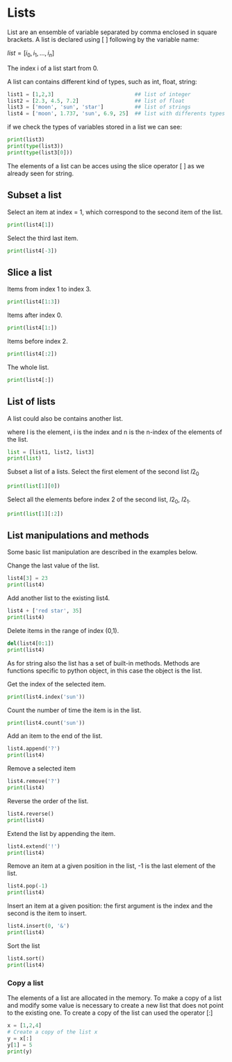 # Lists

List are an ensemble of variable separated by comma enclosed in square brackets. A list is declared using [ ] following by the variable name: 

<!-- \begin{equation} -->
$list = [i_{0}, i_{1}, ..., i_{n}]$
<!-- \end{equation} -->

The index i of a list start from 0.

A list can contains different kind of types, such as int, float, string:

```python
list1 = [1,2,3]                          ## list of integer
list2 = [2.3, 4.5, 7.2]                  ## list of float
list3 = ['moon', 'sun', 'star']          ## list of strings
list4 = ['moon', 1.737, 'sun', 6.9, 25]  ## list with differents types
```

if we check the types of variables stored in a list we can see:

```python
print(list3)
print(type(list3))
print(type(list3[0]))
```

The elements of a list can be acces using the slice operator [ ] as we already seen for string. 

## Subset a list

Select an item at index = 1, which correspond to the second item of the list.
```python
print(list4[1])
```

Select the third last item.
```python
print(list4[-3]) 
```

## Slice a list

Items from index 1 to index 3.
```python
print(list4[1:3]) 
```

Items after index 0.
```python
print(list4[1:])  
```

Items before index 2.
```python
print(list4[:2])
```
The whole list.
```python
print(list4[:])   
```

## List of lists
A list could also be contains another list.

\begin{equation}
list[list] = [[l1_{0}, l1_{1}, ..., l1_{n}], [l2_{0}, l2_{1}, ... , l2_{n} ], ...[li_{0}, li_{1}, ..., li_{n}]]
\end{equation}

where l is the element, i is the index and n is the n-index of the elements of the list.

```python
list = [list1, list2, list3]
print(list)
```

Subset a list of a lists.
Select the first element of the second list $l2_{0}$

```python
print(list[1][0])   
```

Select all the elements before index 2 of the second list, $l2_{0}$, $l2_{1}$.

```python
print(list[1][:2])   
```

## List manipulations and methods

Some basic list manipulation are described in the examples below.

Change the last value of the list.
```python
list4[3] = 23 
print(list4)
```

Add another list to the existing list4.
```python
list4 + ['red star', 35] 
print(list4)
```

Delete items in the range of index (0,1).
```python
del(list4[0:1])     
print(list4)
```


As for string also the list has a set of built-in methods. Methods are functions specific to python object, in this case the object is the list.

Get the index of the selected item. 
```python
print(list4.index('sun')) 
```

Count the number of time the item is in the list.
```python
print(list4.count('sun')) 
```

Add an item to the end of the list.
```python
list4.append('?')  
print(list4)
```

Remove a selected item
```python
list4.remove('?')   
print(list4)
```

Reverse the order of the list.
```python
list4.reverse()     
print(list4)
```

Extend the list by appending the item.
```python
list4.extend('!')  
print(list4)
```

Remove an item at a given position in the list, -1 is the last element of the list.
```python
list4.pop(-1)      
print(list4) 
```

Insert an item at a given position: the first argument is the index and the second is the item to insert.
```python
list4.insert(0, '&')  
print(list4)
```

Sort the list
```python
list4.sort()          
print(list4)

```

### Copy a list

The elements of a list are allocated in the memory. To make a copy of a list and modify some value is necessary to create a new list that does not point to the existing one. To create a copy of the list can used the operator [:]

```python
x = [1,2,4] 
# Create a copy of the list x
y = x[:]
y[1] = 5
print(y)
```

